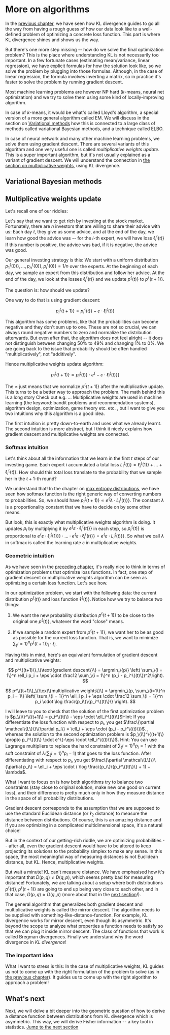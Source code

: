 # More on algorithms

In the [previous chapter](05-machine_learning), we have seen how KL divergence guides to go all the way from having a rough guess of how our data look like to a well-defined problem of optimizing a concrete loss function. This part is where KL divergence shines and shows us the way.

But there's one more step missing -- how do we solve the final optimization problem? This is the place where understanding KL is not necessarily too important. In a few fortunate cases (estimating mean/variance, linear regression), we have explicit formulas for how the solution look like, so we solve the problem by plugging into those formulas. <Footnote>Although, in the case of linear regression, the formula involves inverting a matrix, so in practice it's faster to solve the problem by running gradient descent. </Footnote>

Most machine learning problems are however NP hard ($k$-means, neural net optimization) and we try to solve them using some kind of locally-improving algorithm.

In case of $k$-means, it would be what's called Lloyd's algorithm, a special version of a more general algorithm called EM. We will discuss in the section on [Variational methods](variational-methods) how this is connected to a large class of methods called variational Bayesian methods, and a technique called ELBO.

In case of neural network and many other machine learning problems, we solve them using gradient descent. There are several variants of this algorithm and one very useful one is called _multiplicative weights update_. This is a super important algorithm, but it's not usually explained as a variant of gradient descent. We will understand the connection in [the section on multiplicative weights](multiplicative-weights), using KL divergence.

## Variational Bayesian methods <a id="variational-methods"></a>

## Multiplicative weights update <a id="multiplicative-weights"></a>

Let's recall one of our riddles:

Let's say that we want to get rich by investing at the stock market. Fortunately, there are $n$ investors that are willing to share their advice with us: Each day $t$, they give us some advice, and at the end of the day, we learn how good the advice was -- for the $i$-th expert, we will have loss $\ell_i^\{(t)\}$ <Footnote>If this number is positive, the advice was bad, if it is negative, the advice was good. </Footnote>

Our general investing strategy is this: We start with a uniform distribution $p_1^\{(0)\}, \dots, p_n^\{(0)\}, p_i^\{(0)\} = 1/n$ over the experts. At the beginning of each day, we sample an expert from this distribution and follow her advice. At the end of the day, we look at the losses $\ell_i^\{(t)\}$ and we update $p^\{(t)\}$ to $p^\{(t+1)\}$.

The question is: how should we update?

One way to do that is using gradient descent:

$$
p_i^\{(t+1)\} = p_i^\{(t)\} - \varepsilon \cdot \ell_i^\{(t)\}
$$

This algorithm has some problems, like that the probabilities can become negative and they don't sum up to one. These are not so crucial, we can always round negative numbers to zero and normalize the distribution afterwards. But even after that, the algorithm does not feel alright -- it does not distinguish between changing $50\%$ to $49\%$ and changing $1\%$ to $0\%$. We are going back to the issue that probability should be often handled "multiplicatively", not "additively".

Hence multiplicative weights update algorithm:

$$
p_i^\{(t+1)\} \propto p_i^\{(t)\} \cdot e^\{- \varepsilon \cdot \ell_i^\{(t)\}\}
$$

The $\propto$ just means that we normalize $p^\{(t+1)\}$ after the multiplicative update. This turns to be a better way to approach the problem. The math behind this is a long story<Footnote> Check out e.g. ... Multiplicative weights are used in machine learning (the keyword: bandit problems and recommendation systems), algorithm design, optimization, game theory etc. etc. </Footnote>, but I want to give you two intuitions why this algorithm is a good idea.

The first intuition is pretty down-to-earth and uses what we already learnt. The second intuition is more abstract, but I think it nicely explains how gradient descent and multiplicative weights are connected.

### Softmax intuition

Let's think about all the information that we learn in the first $t$ steps of our investing game. Each expert $i$ accumulated a total loss $L_i^\{(t)\} = \ell_i^\{(1)\} + \dots + \ell_i^\{(t)\}$. How should this total loss translate to the probability that we sample her in the $t+1$-th round?

We understand that! In the chapter on [max entropy distributions](04-max_entropy), we have seen how softmax function is the right generic way of converting numbers to probabilities. So, we should have $p_i^\{(t+1)\} \propto e^\{\lambda \cdot L_i^\{(t)\}\}$. The constant $\lambda$ is a proportionality constant that we have to decide on by some other means.

But look, this is exactly what multiplicative weights algorithm is doing. It updates $p_i$ by multiplying it by $e^\{\varepsilon \cdot \ell_i^\{(t)\}\}$ in each step, so $p_i^\{(t)\}$ is proportional to $e^\{\varepsilon \cdot \ell_i^\{(1)\}\} \cdot \dots \cdot e^\{\varepsilon \cdot \ell_i^\{(t)\}\} = e^\{\varepsilon \cdot L_i^\{(t)\}\}$. So what we call $\lambda$ in softmax is called the learning rate $\varepsilon$ in multiplicative weights.

### Geometric intuition

As we have seen in the [preceding chapter](05-machine-learning), it's really nice to think in terms of optimization problems that optimize loss functions. In fact, one step of gradient descent or multiplicative weights algorithm can be seen as optimizing a certain loss function. Let's see how.

In our optimization problem, we start with the following data: the current distribution $p^\{(t)\}$ and loss function $\ell^\{(t)\}$. Notice how we try to balance two things:

1. We want the new probability distribution $p^\{(t+1)\}$ to be close to the original one $p^\{(t)\}$, whatever the word "close" means.

2. If we sample a random expert from $p^\{(t+1)\}$, we want her to be as good as possible for the current loss function. That is, we want to minimize $\sum_\{i = 1\}^n p^\{(t+1)\}_i \cdot \ell_i$.

Having this in mind, here's an equivalent formulation of gradient descent and multiplicative weights:

$$
p^\{(t+1)\}_\{\text\{gradient descent\}\} = \argmin_\{p\} \left(
   \sum_\{i = 1\}^n \ell_i p_i + \eps \cdot \frac12 \sum_\{i = 1\}^n (p_i - p_i^\{(t)\})^2\right).
$$

$$
p^\{(t+1)\}_\{\text\{multiplicative weights\}\} = \argmin_\{p, \sum_\{i=1\}^n p_i = 1\} \left(
   \sum_\{i = 1\}^n \ell_i p_i + \eps \cdot \frac12 \sum_\{i = 1\}^n p_i \cdot \log \frac\{p_i\}\{p_i^\{(t)\}\} \right).
$$

I will leave to you to check that the solution of the first optimization problem is $p_\{i\}^\{(t+1)\} = p_i^\{(t)\} - \eps \cdot \ell_i^\{(t)\}$<Footnote>Hint: If you differentiate the loss function with respect to $p_i$, you get $\frac\{\partial \mathcal\{L\}\}\{\partial p_i\} = \ell_i + \eps \cdot (p_i - p_i^\{(t)\})$. </Footnote>, whereas the solution to the second optimization problem is $p_\{i\}^\{(t+1)\} \propto p_i^\{(t)\} \cdot e^\{-\eps \cdot \ell_i^\{(t)\}\}$. <Footnote>Hint: You can use Lagrange multipliers to replace the hard constraint of $\sum_\{i = 1\}^n p_i = 1$ with the soft constraint of $\lambda (\sum_\{i = 1\}^n p_i - 1)$ that goes to the loss function. After differentiating with respect to $p_i$, you get $\frac\{\partial \mathcal\{L\}\}\{\partial p_i\} = \ell_i + \eps \cdot ( \log \frac\{p_i\}\{p_i^\{(t)\}\} + 1) + \lambda$. </Footnote>

What I want to focus on is how both algorithms try to balance two constraints (stay close to original solution, make new one good on current loss), and their difference is pretty much only in how they measure distance in the space of all probability distributions.

Gradient descent corresponds to the assumption that we are supposed to use the standard Euclidean distance (or $\ell_2$ distance) to measure the distance between distributions. Of course, this is an amazing distance and if you are optimizing in a complicated multidimensional space, it's a natural choice!

But in the context of our getting-rich riddle, we are optimizing probabilities -- after all, even the gradient descent would have to be altered to keep projecting its solutions to the probability simplex to make any sense. In this space, the most meaningful way of measuring distances is not Euclidean distance, but KL. Hence, multiplicative weights.

But wait a minute! KL can't measure distance. We have emphasised how it's important that $D(p,q) \not= D(q,p)$, which seems pretty bad for measuring distance! Fortunately, we are talking about a setup where both distributions $p^\{(t)\}, p^\{(t+1)\}$ are going to end up being very close to each other, and in that case, $D(p,q) \approx D(q,p)$ (more about that in the [next section](07-fisher_info)!).

The general algorithm that generalizes both gradient descent and multiplicative weights is called the mirror descent. The algorithm needs to be supplied with something-like-distance-function. For example, KL divergence works for mirror descent, even though its asymmetric. It's beyond the scope to analyze what properties a function needs to satisfy so that we can plug it inside mirror descent. The class of functions that work is called Bregman divergences. Finally we understand why the word divergence in _KL divergence_!

### The important idea

What I want to stress is this: In the case of multiplicative weights, KL guides us not to come up with the right formulation of the problem to solve (as in [the previous chapter](05-machine_learning)). It guides us to come up with the right algorithm to approach a problem!

## What's next

Next, we will delve a bit deeper into the geometric question of how to derive a distance function between distributions from KL divergence which is asymmetric. This way, we will derive Fisher information -- a key tool in statistics. [Jump to the next section](07-fisher_info)
